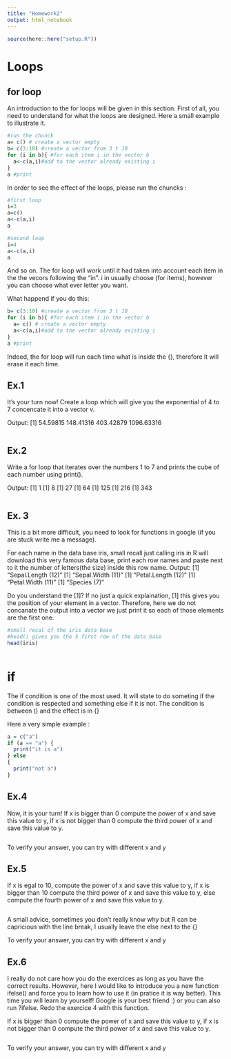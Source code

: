 ```yaml
---
title: "Homework2"
output: html_notebook
---
```

```r
source(here::here("setup.R"))
```


# Loops 

## for loop

An introduction to the for loops will be given in this section. First of all, you need to understand for what the loops are designed. Here a small example to illustrate it.
```r
#run the chunck
a= c() # create a vector empty
b= c(3:10) #create a vector from 3 t 10
for (i in b){ #for each item i in the vector b 
  a<-c(a,i)#add to the vector already existing i
}
a #print

```


In order to see the effect of the loops, please run the chuncks :
 
```r
#first loop
i=3
a=c()
a<-c(a,i)
a
```

```r
#second loop
i=4
a<-c(a,i)
a
```
 
And so on. The for loop will work until it had taken into account each item in the the vecors following the "in". i in usually choose (for items), however you can choose what ever letter you want.

What happend if you do this:
```r

b= c(3:10) #create a vector from 3 t 10
for (i in b){ #for each item i in the vector b 
  a= c() # create a vector empty
  a<-c(a,i)#add to the vector already existing i
}
a #print

```
Indeed, the for loop will run each time what is inside the {}, therefore it will erase it each time. 

## Ex.1

It's your turn now! Create a loop which will give you the exponential of 4 to 7 concencate it into a vector v.

Output:
[1]   54.59815  148.41316  403.42879 1096.63316
 
 
```r

```
 
 
 
## Ex.2 

Write a for loop that iterates over the numbers 1 to 7 and prints the cube of each number using print().

Output:
[1] 1
[1] 8
[1] 27
[1] 64
[1] 125
[1] 216
[1] 343

```r

```

## Ex. 3

This is a bit more difficult, you need to look for functions in google (if you are stuck write me a message).

For each name in the data base iris, small recall just calling iris in R will download this very famous data base, print each row names and paste next to it the number of letters(the size) inside this row name. 
Output:
[1] "Sepal.Length (12)"
[1] "Sepal.Width (11)"
[1] "Petal.Length (12)"
[1] "Petal.Width (11)"
[1] "Species (7)"

Do you understand the [1]? If no just a quick explaination, [1] this gives you the position of your element in a vector. Therefore, here we do not concanate the output into a vector we just print it so each of those elements are the first one.
```r
#small recal of the iris data base
#head() gives you the 5 first row of the data base
head(iris)
```

```r

```


# if 

The if condition is one of the most used. It will state to do someting if the condition is respected and something else if it is not. The condition is between () and the effect is in {}


Here a very simple example :

```r
a = c("a")
if (a == "a") {
  print("it is a")
} else
{
  print("not a")
}
```

## Ex.4

Now, it is your turn! 
If x is bigger than 0 compute the power of x and save this value to y, 
if x is not bigger than 0 compute the third power of x and save this value to y.

```r

```

To verify your answer, you can try with different x and y 

## Ex.5

If x is egal to 10, compute the power of x and save this value to y, 
if x is bigger than 10 compute the third power of x and save this value to y,
else compute the fourth power of x and save this value to y.

```r

```

A small advice, sometimes you don't really know why but R can be capricious with the line break, I usually leave the else next to the {}

To verify your answer, you can try with different x and y 

## Ex.6 

I really do not care how you do the exercices as long as you have the correct results. However, here I would like to introduce you a new function ifelse() and force you to learn how to use it (in pratice it is way better). This time you will learn by yourself! Google is your best friend :) or you can also run ?ifelse. Redo the exercice 4 with this function.

If x is bigger than 0 compute the power of x and save this value to y, 
if x is not bigger than 0 compute the third power of x and save this value to y.

```r

```

To verify your answer, you can try with different x and y 
